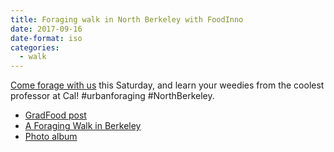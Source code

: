 ```yaml
---
title: Foraging walk in North Berkeley with FoodInno
date: 2017-09-16
date-format: iso
categories:
  - walk
---
```


[Come forage with us](https://goo.gl/forms/1nJ9o5LIafqiOFQS2) this Saturday, and learn your weedies from the coolest professor at Cal! #urbanforaging #NorthBerkeley.

 - [GradFood post](https://www.facebook.com/groups/1405389539672450/posts/2007588222785909/)
 - [A Foraging Walk in Berkeley](https://medium.com/@ruyin.li/a-foraging-walk-in-berkeley-e741b0bc1be4)
 - [Photo album](https://photos.google.com/share/AF1QipM0nPIGZaCITdWttYIq6Fj2vOhlTVVpGD5Bpf9ndVdYdvCujYcAJ1-3nMhS3s-p2Q?pli=1&key=TnRiMUhsNjYyMFNBU1ZNaVY0TjQwYjZUamV3aE93)
